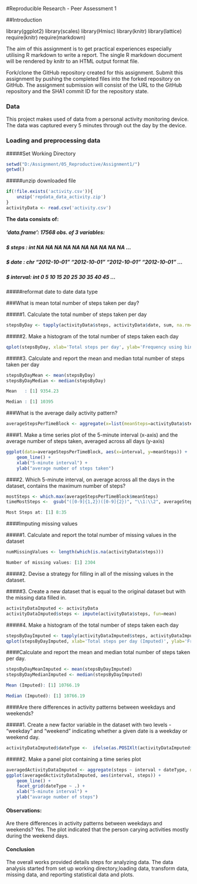 
#Reproducible Research - Peer Assessment 1

##Introduction

library(ggplot2)
library(scales)
library(Hmisc)
library(knitr)
library(lattice)
require(knitr)
require(markdown)

The aim of this assignment is to get practical experiences especially utilising R markdown to write a report. 
The single R markdown document will be rendered by knitr to an HTML output format file.

Fork/clone the GitHub repository created for this assignment. Submit this assignment by
pushing the completed files into the forked repository on GitHub. The assignment submission will
consist of the URL to the GitHub repository and the SHA1 commit ID for the repository state.

### Data

This project makes used of data from a personal activity monitoring device. 
The data was captured every 5 minutes through out the day by the device.

### Loading and preprocessing data

#####Set Working Directory
```r
setwd("D:/Assignment/05_Reproductive/Assignment1/")
getwd()

```
#####unzip downloaded file 
```r
if(!file.exists('activity.csv')){
    unzip('repdata_data_activity.zip')
}
activityData <- read.csv('activity.csv')
```
**The data consists of:**

##### 'data.frame': 17568 obs. of 3 variables:
##### $ steps : int NA NA NA NA NA NA NA NA NA NA ...
##### $ date : chr "2012-10-01" "2012-10-01" "2012-10-01" "2012-10-01" ...
##### $ interval: int 0 5 10 15 20 25 30 35 40 45 ...

#####reformat date to date data type

###What is mean total number of steps taken per day?

#####1. Calculate the total number of steps taken per day

```r
stepsByDay <- tapply(activityData$steps, activityData$date, sum, na.rm=TRUE)

```

#####2. Make a histogram of the total number of steps taken each day
```r
qplot(stepsByDay, xlab='Total steps per day', ylab='Frequency using binwith 500', binwidth=500)

```
#####3. Calculate and report the mean and median total number of steps taken per day
```r
stepsByDayMean <- mean(stepsByDay)
stepsByDayMedian <- median(stepsByDay)

Mean   : [1] 9354.23

Median : [1] 10395
```

###What is the average daily activity pattern?
```r
averageStepsPerTimeBlock <- aggregate(x=list(meanSteps=activityData$steps), by=list(interval=activityData$interval), FUN=mean, na.rm=TRUE)
```
####1. Make a time series plot of the 5-minute interval (x-axis) and the average number of steps taken, averaged across all days (y-axis)

```r
ggplot(data=averageStepsPerTimeBlock, aes(x=interval, y=meanSteps)) +
    geom_line() +
    xlab("5-minute interval") +
    ylab("average number of steps taken") 
```
####2. Which 5-minute interval, on average across all the days in the dataset, contains the maximum number of steps?
```r
mostSteps <- which.max(averageStepsPerTimeBlock$meanSteps)
timeMostSteps <-  gsub("([0-9]{1,2})([0-9]{2})", "\\1:\\2", averageStepsPerTimeBlock[mostSteps,'interval'])

Most Steps at: [1] 8:35

```

####Imputing missing values

#####1. Calculate and report the total number of missing values in the dataset
```r
numMissingValues <- length(which(is.na(activityData$steps)))

Number of missing values: [1] 2304
```

#####2. Devise a strategy for filling in all of the missing values in the dataset.

#####3. Create a new dataset that is equal to the original dataset but with the missing data filled in.
```r
activityDataImputed <- activityData
activityDataImputed$steps <- impute(activityData$steps, fun=mean)
```
#####4. Make a histogram of the total number of steps taken each day
```r
stepsByDayImputed <- tapply(activityDataImputed$steps, activityDataImputed$date, sum)
qplot(stepsByDayImputed, xlab='Total steps per day (Imputed)', ylab='Frequency using binwith 500', binwidth=500)
```
####Calculate and report the mean and median total number of steps taken per day.
```r
stepsByDayMeanImputed <- mean(stepsByDayImputed)
stepsByDayMedianImputed <- median(stepsByDayImputed)

Mean (Imputed): [1] 10766.19

Median (Imputed): [1] 10766.19
```

####Are there differences in activity patterns between weekdays and weekends?

#####1. Create a new factor variable in the dataset with two levels - "weekday" and "weekend" indicating whether a given date is a weekday or weekend day.
```r
activityDataImputed$dateType <-  ifelse(as.POSIXlt(activityDataImputed$date)$wday %in% c(0,6), 'weekend', 'weekday')
```
#####2. Make a panel plot containing a time series plot
```r
averagedActivityDataImputed <- aggregate(steps ~ interval + dateType, data=activityDataImputed, mean)
ggplot(averagedActivityDataImputed, aes(interval, steps)) + 
    geom_line() + 
    facet_grid(dateType ~ .) +
    xlab("5-minute interval") + 
    ylab("avarage number of steps")
```

#### Observations:
Are there differences in activity patterns between weekdays and weekends? Yes.
The plot indicated that the person carying activities mostly during the
weekend days.

#### Conclusion
The overall works provided details steps for analyzing data. The data analysis started from set up working directory,loading data, transform data, missing data, and reporting statistical data and plots.
